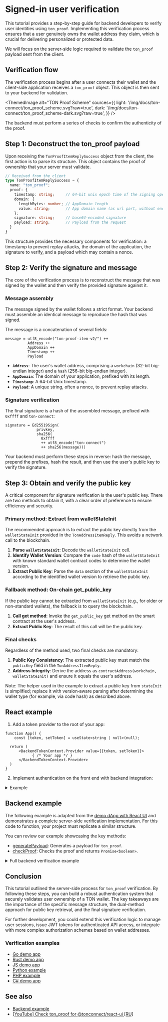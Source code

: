
# Signed-in user verification

This tutorial provides a step-by-step guide for backend developers to verify user identities using `ton_proof`. Implementing this verification process ensures that a user genuinely owns the wallet address they claim, which is crucial for delivering personalized or protected data.

We will focus on the server-side logic required to validate the `ton_proof` payload sent from the client.

## Verification flow

The verification process begins after a user connects their wallet and the client-side application receives a `ton_proof` object. This object is then sent to your backend for validation.

<ThemedImage
  alt="TON Proof Scheme"
  sources={{
    light: '/img/docs/ton-connect/ton_proof_scheme.svg?raw=true',
    dark: '/img/docs/ton-connect/ton_proof_scheme-dark.svg?raw=true',
  }}
/>

The backend must perform a series of checks to confirm the authenticity of the proof.

## Step 1: Deconstruct the ton_proof payload

Upon receiving the `TonProofItemReplySuccess` object from the client, the first action is to parse its structure. This object contains the proof of ownership that your server must validate.

```typescript
// Received from the client
type TonProofItemReplySuccess = {
  name: "ton_proof";
  proof: {
    timestamp: string;     // 64-bit unix epoch time of the signing operation (seconds)
    domain: {
      lengthBytes: number; // AppDomain length
      value: string;       // App domain name (as url part, without encoding)
    };
    signature: string;     // base64-encoded signature
    payload: string;       // Payload from the request
  }
}
```

This structure provides the necessary components for verification: a timestamp to prevent replay attacks, the domain of the application, the signature to verify, and a payload which may contain a nonce.

## Step 2: Verify the signature and message

The core of the verification process is to reconstruct the message that was signed by the wallet and then verify the provided signature against it.

### Message assembly

The message signed by the wallet follows a strict format. Your backend must assemble an identical message to reproduce the hash that was signed.

The message is a concatenation of several fields:
```text
message = utf8_encode("ton-proof-item-v2/") ++
          Address ++
          AppDomain ++
          Timestamp ++
          Payload
```
- **`Address`**: The user's wallet address, comprising a `workchain` (32-bit big-endian integer) and a `hash` (256-bit big-endian integer).
- **`AppDomain`**: The domain of your application, prefixed with its length.
- **`Timestamp`**: A 64-bit Unix timestamp.
- **`Payload`**: A unique string, often a nonce, to prevent replay attacks.

### Signature verification

The final signature is a hash of the assembled message, prefixed with `0xffff` and `ton-connect`:
```
signature = Ed25519Sign(
              privkey, 
              sha256(
                0xffff 
                ++ utf8_encode("ton-connect") 
                ++ sha256(message)))
```
Your backend must perform these steps in reverse: hash the message, prepend the prefixes, hash the result, and then use the user's public key to verify the signature.

## Step 3: Obtain and verify the public key

A critical component for signature verification is the user's public key. There are two methods to obtain it, with a clear order of preference to ensure efficiency and security.

### Primary method: Extract from walletStateInit

The recommended approach is to extract the public key directly from the `walletStateInit` provided in the `TonAddressItemReply`. This avoids a network call to the blockchain.

1.  **Parse `walletStateInit`**: Decode the `walletStateInit` cell.
2.  **Identify Wallet Version**: Compare the `code` hash of the `walletStateInit` with known standard wallet contract codes to determine the wallet version.
3.  **Extract Public Key**: Parse the `data` section of the `walletStateInit` according to the identified wallet version to retrieve the public key.

### Fallback method: On-chain get_public_key

If the public key cannot be extracted from `walletStateInit` (e.g., for older or non-standard wallets), the fallback is to query the blockchain.

1.  **Call get method**: Invoke the `get_public_key` get method on the smart contract at the user's address.
2.  **Extract Public Key**: The result of this call will be the public key.

### Final checks

Regardless of the method used, two final checks are mandatory:
1.  **Public Key Consistency**: The extracted public key must match the `publicKey` field in the `TonAddressItemReply`.
2.  **Address Integrity**: Derive the address as `contractAddress(workchain, walletStateInit)` and ensure it equals the user's address.

Note: The helper used in the example to extract a public key from `stateInit` is simplified; replace it with version‑aware parsing after determining the wallet type (for example, via code hash) as described above.

## React example

1. Add a token provider to the root of your app:

```tsx
function App() {
    const [token, setToken] = useState<string | null>(null);

  return (
      <BackendTokenContext.Provider value={{token, setToken}}>
            { /* Your app */ }
      </BackendTokenContext.Provider>
  )
}
```

2. Implement authentication on the front end with backend integration:

<details>
  <summary>Example</summary>

  ```tsx
  import {useContext, useEffect, useRef} from "react";
  import {BackendTokenContext} from "./BackendTokenContext";
  import {useIsConnectionRestored, useTonConnectUI, useTonWallet} from "@tonconnect/ui-react";
  import {backendAuth} from "./backend-auth";

  const localStorageKey = 'my-dapp-auth-token';
  const payloadTTLMS = 1000 * 60 * 20;

  export function useBackendAuth() {
      const { setToken } = useContext(BackendTokenContext);
      const isConnectionRestored = useIsConnectionRestored();
      const wallet = useTonWallet();
      const [tonConnectUI] = useTonConnectUI();
      const interval = useRef<ReturnType<typeof setInterval> | undefined>();

      useEffect(() => {
          if (!isConnectionRestored || !setToken) {
              return;
          }

          clearInterval(interval.current);

          if (!wallet) {
              localStorage.removeItem(localStorageKey);
              setToken(null);

              const refreshPayload = async () => {
                  tonConnectUI.setConnectRequestParameters({ state: 'loading' });

                  const value = await backendAuth.generatePayload();
                  if (!value) {
                      tonConnectUI.setConnectRequestParameters(null);
                  } else {
                      tonConnectUI.setConnectRequestParameters({state: 'ready', value});
                  }
              }

              refreshPayload();
              setInterval(refreshPayload, payloadTTLMS);
              return;
          }

          const token = localStorage.getItem(localStorageKey);
          if (token) {
              setToken(token);
              return;
          }

          if (wallet.connectItems?.tonProof && !('error' in wallet.connectItems.tonProof)) {
              backendAuth.checkProof(wallet.connectItems.tonProof.proof, wallet.account).then(result => {
                  if (result) {
                      setToken(result);
                      localStorage.setItem(localStorageKey, result);
                  } else {
                      alert('Please try another wallet');
                      tonConnectUI.disconnect();
                  }
              })
          } else {
              alert('Please try another wallet');
              tonConnectUI.disconnect();
          }

      }, [wallet, isConnectionRestored, setToken])
  }
  ```
</details>

## Backend example

The following example is adapted from the [demo dApp with React UI](https://github.com/ton-connect/demo-dapp-with-react-ui/tree/master/src/server) and demonstrates a complete server-side verification implementation. For this code to function, your project must replicate a similar structure.

You can review our example showcasing the key methods:
- [generatePayload](https://github.com/ton-connect/demo-dapp-with-react-ui/blob/master/src/server/api/generate-payload.ts): Generates a payload for `ton_proof`.
- [checkProof](https://github.com/ton-connect/demo-dapp-with-react-ui/blob/master/src/server/api/check-proof.ts): Checks the proof and returns `Promise<boolean>`.

<details>
  <summary>Full backend verification example</summary>

```typescript
import { Address, Cell, contractAddress, loadStateInit } from '@ton/core';
import { sign } from 'tweetnacl';
import { sha256 } from 'js-sha256';

// This DTO is simplified for demonstration.
// See the full structure in the demo dApp repository.
interface CheckProofRequestDto {
  address: string;
  public_key: string;
  proof: {
    timestamp: number;
    domain: {
      lengthBytes: number;
      value: string;
    };
    signature: string;
    payload: string;
    state_init: string;
  };
}

const tonProofPrefix = 'ton-proof-item-v2/';
const tonConnectPrefix = 'ton-connect';
const allowedDomains = ['YOUR_APP_DOMAIN.com']; // Replace with your app's domain
const validAuthTime = 600; // 10 minutes

// Attempts to extract the public key from a wallet's stateInit.
function tryParsePublicKey(stateInit: Cell): Buffer | null {
    try {
        const stateInitData = loadStateInit(stateInit.beginParse());
        if (stateInitData.data) {
            const reader = stateInitData.data.beginParse();
            reader.skip(32); // seqno
            return reader.loadBuffer(32); // public key
        }
    } catch (e) {
        console.error("Failed to parse public key from stateInit", e);
    }
    return null;
}

// This function checks the proof and is based on the implementation
// in the official demo dApp.
export async function checkProof(payload: CheckProofRequestDto, getWalletPublicKey: (address: string) => Promise<Buffer | null>): Promise<boolean> {
  try {
    const stateInitCell = Cell.fromBase64(payload.proof.state_init);
    const stateInit = loadStateInit(stateInitCell.beginParse());

    // Obtain the public key from stateInit or via a get-method call.
    let publicKey = tryParsePublicKey(stateInitCell) ?? await getWalletPublicKey(payload.address);
    if (!publicKey) {
      return false;
    }

    // Verify that the public key matches the one from the payload.
    const wantedPublicKey = Buffer.from(payload.public_key, 'hex');
    if (!publicKey.equals(wantedPublicKey)) {
      return false;
    }

    // Verify that the wallet address matches the one derived from stateInit.
    const wantedAddress = Address.parse(payload.address);
    const address = contractAddress(wantedAddress.workChain, stateInit);
    if (!address.equals(wantedAddress)) {
      return false;
    }

    // Verify that the request originates from an allowed domain.
    if (!allowedDomains.includes(payload.proof.domain.value)) {
      return false;
    }

    // Verify that the proof's timestamp is recent.
    const now = Math.floor(Date.now() / 1000);
    if (now - validAuthTime > payload.proof.timestamp) {
      return false;
    }

    const message = {
      workchain: address.workChain,
      address: address.hash,
      domain: {
        lengthBytes: payload.proof.domain.lengthBytes,
        value: payload.proof.domain.value,
      },
      signature: Buffer.from(payload.proof.signature, 'base64'),
      payload: payload.proof.payload,
      stateInit: payload.proof.state_init,
      timestamp: payload.proof.timestamp
    };

    // Reconstruct the message that was signed.
    const wc = Buffer.alloc(4);
    wc.writeUInt32BE(message.workchain, 0);

    const ts = Buffer.alloc(8);
    ts.writeBigUInt64LE(BigInt(message.timestamp), 0);

    const dl = Buffer.alloc(4);
    dl.writeUInt32LE(message.domain.lengthBytes, 0);

    const msg = Buffer.concat([
      Buffer.from(tonProofPrefix),
      wc,
      message.address,
      dl,
      Buffer.from(message.domain.value),
      ts,
      Buffer.from(message.payload),
    ]);

    // Hash the message and verify the signature.
    const msgHash = Buffer.from(sha256.create().update(msg).digest());

    const fullMsg = Buffer.concat([
      Buffer.from([0xff, 0xff]),
      Buffer.from(tonConnectPrefix),
      msgHash,
    ]);

    const result = Buffer.from(sha256.create().update(fullMsg).digest());

    return sign.detached.verify(result, message.signature, publicKey);
  } catch (e) {
    console.error(e);
    return false;
  }
}
```
</details>

## Conclusion

This tutorial outlined the server-side process for `ton_proof` verification. By following these steps, you can build a robust authentication system that securely validates user ownership of a TON wallet. The key takeaways are the importance of the specific message structure, the dual-method approach for public key retrieval, and the final signature verification.

For further development, you could extend this verification logic to manage user sessions, issue JWT tokens for authenticated API access, or integrate with more complex authorization schemes based on wallet addresses.

### Verification examples

- [Go demo app](https://github.com/ton-connect/demo-dapp-backend)
- [Rust demo app](https://github.com/liketurbo/demo-dapp-backend-rs)
- [JS demo app](https://github.com/liketurbo/demo-dapp-backend-js)
- [Python example](https://github.com/XaBbl4/pytonconnect/blob/main/examples/check_proof.py)
- [PHP example](https://github.com/vladimirfokingithub/Ton-Connect-Proof-Php-Check)
- [C# demo app](https://github.com/WinoGarcia/TonProof.NET)

## See also

- [Backend example](https://github.com/ton-connect/demo-dapp-with-react-ui/tree/master/src/server)
- [\[YouTube\] Check ton_proof for @tonconnect/react-ui \[RU\]](https://youtu.be/wIMbkJHv0Fs?list=PLyDBPwv9EPsCJ226xS5_dKmXXxWx1CKz_&t=2971)

<Feedback />
